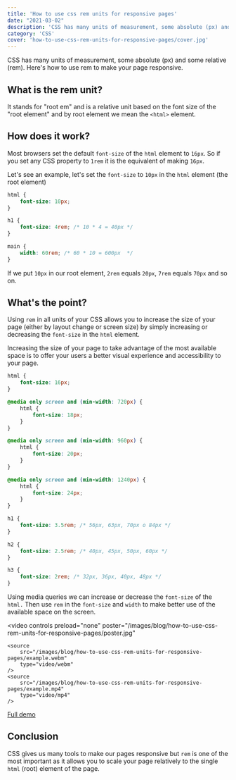 ```yaml
---
title: 'How to use css rem units for responsive pages'
date: "2021-03-02"
description: 'CSS has many units of measurement, some absolute (px) and some relative (rem). Here  is how to use rem to make your page responsive'
category: 'CSS'
cover: 'how-to-use-css-rem-units-for-responsive-pages/cover.jpg'
---
```


CSS has many units of measurement, some absolute (px) and some relative (rem). Here's how to use rem to make your page responsive.

## What is the rem unit?

It stands for "root em" and is a relative unit based on the font size of the "root element" and by root element we mean the `<html>` element.

## How does it work?

Most browsers set the default `font-size` of the `html` element to `16px`. So if you set any CSS property to `1rem` it is the equivalent of making `16px`.

Let's see an example, let's set the `font-size` to `10px` in the `html` element (the root element)

```css
html {
    font-size: 10px;
}

h1 {
    font-size: 4rem; /* 10 * 4 = 40px */
}

main {
    width: 60rem; /* 60 * 10 = 600px  */
}
```

If we put `10px` in our root element, `2rem` equals `20px`, `7rem` equals `70px` and so on.

## What's the point?

Using `rem` in all units of your CSS allows you to increase the size of your page (either by layout change or screen size) by simply increasing or decreasing the `font-size` in the `html` element.

Increasing the size of your page to take advantage of the most available space is to offer your users a better visual experience and accessibility to your page.

```css
html {
    font-size: 16px;
}

@media only screen and (min-width: 720px) {
    html {
        font-size: 18px;
    }
}

@media only screen and (min-width: 960px) {
    html {
        font-size: 20px;
    }
}

@media only screen and (min-width: 1240px) {
    html {
        font-size: 24px;
    }
}

h1 {
    font-size: 3.5rem; /* 56px, 63px, 70px o 84px */
}

h2 {
    font-size: 2.5rem; /* 40px, 45px, 50px, 60px */
}

h3 {
    font-size: 2rem; /* 32px, 36px, 40px, 48px */
}
```

Using media queries we can increase or decrease the `font-size` of the `html.` Then use `rem` in the `font-size` and `width` to make better use of the available space on the screen.

<video
    controls
    preload="none"
    poster="/images/blog/how-to-use-css-rem-units-for-responsive-pages/poster.jpg"
>
    <source
        src="/images/blog/how-to-use-css-rem-units-for-responsive-pages/example.webm"
        type="video/webm"
    />
    <source
        src="/images/blog/how-to-use-css-rem-units-for-responsive-pages/example.mp4"
        type="video/mp4"
    />
</video>

[Full demo](https://codepen.io/fmontes/pen/LYbQQpv)

## Conclusion

CSS gives us many tools to make our pages responsive but `rem` is one of the most important as it allows you to scale your page relatively to the single `html` (root) element of the page.